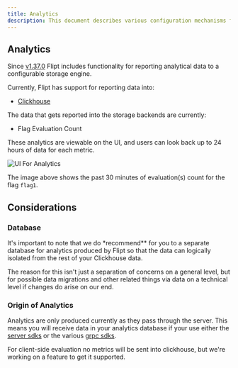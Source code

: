 ```yaml
---
title: Analytics
description: This document describes various configuration mechanisms for controlling analytics for Flipt.
---
```


## Analytics

Since [v1.37.0](https://github.com/flipt-io/flipt/releases/tag/v1.37.0) Flipt includes functionality for reporting analytical data to a configurable storage engine.

Currently, Flipt has support for reporting data into:

- [Clickhouse](https://clickhouse.com/)

The data that gets reported into the storage backends are currently:

- Flag Evaluation Count

These analytics are viewable on the UI, and users can look back up to 24 hours of data for each metric.

![UI For Analytics](/images/configuration/analytics_quick_view.png)

The image above shows the past 30 minutes of evaluation(s) count for the flag `flag1`.

## Considerations

### Database

It's important to note that we do \*recommend\*\* for you to a separate database for analytics produced by Flipt so that the data can logically isolated from the rest of your Clickhouse data.

The reason for this isn't just a separation of concerns on a general level, but for possible data migrations and other related things via data on a technical level if changes do arise on our end.

### Origin of Analytics

Analytics are only produced currently as they pass through the server. This means you will receive data in your analytics database if your use either the [server sdks](/integration/server/rest) or the various [grpc sdks](/integration/server/grpc).

For client-side evaluation no metrics will be sent into clickhouse, but we're working on a feature to get it supported.

